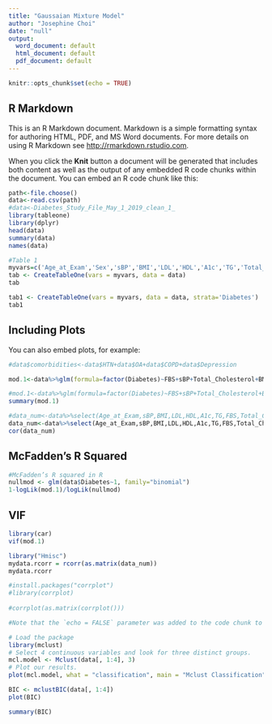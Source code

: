 ```yaml
---
title: "Gaussaian Mixture Model"
author: "Josephine Choi"
date: "null"
output:
  word_document: default
  html_document: default
  pdf_document: default
---
```


```r
knitr::opts_chunk$set(echo = TRUE)
```

## R Markdown

This is an R Markdown document. Markdown is a simple formatting syntax for authoring HTML, PDF, and MS Word documents. For more details on using R Markdown see <http://rmarkdown.rstudio.com>.

When you click the **Knit** button a document will be generated that includes both content as well as the output of any embedded R code chunks within the document. You can embed an R code chunk like this:

```r

path<-file.choose()
data<-read.csv(path)
#data<-Diabetes_Study_File_May_1_2019_clean_1_
library(tableone)
library(dplyr)
head(data)
summary(data)
names(data)

```

```r

#Table 1 
myvars=c('Age_at_Exam','Sex','sBP','BMI','LDL','HDL','A1c','TG','Total_Cholesterol','Diabetes','HTN','OA','CoPD','FBS')
tab <- CreateTableOne(vars = myvars, data = data)
tab

tab1 <- CreateTableOne(vars = myvars, data = data, strata='Diabetes')
tab1
```

## Including Plots

You can also embed plots, for example:

```r
#data$comorbidities<-data$HTN+data$OA+data$COPD+data$Depression

mod.1<-data%>%glm(formula=factor(Diabetes)~FBS+sBP+Total_Cholesterol+BMI+LDL+HDL+Age_at_Exam,family=binomial)

#mod.1<-data%>%glm(formula=factor(Diabetes)~FBS+sBP+Total_Cholesterol+BMI+LDL+HDL+Age_at_Exam+factor(Sex),family=binomial)
summary(mod.1)
```
```r
#data_num<-data%>%select(Age_at_Exam,sBP,BMI,LDL,HDL,A1c,TG,FBS,Total_Cholesterol,Diabetes,comorbidities,OA)
data_num<-data%>%select(Age_at_Exam,sBP,BMI,LDL,HDL,A1c,TG,FBS,Total_Cholesterol,Diabetes)
cor(data_num)
```

## McFadden's R Squared 
```r

#McFadden’s R squared in R
nullmod <- glm(data$Diabetes~1, family="binomial")
1-logLik(mod.1)/logLik(nullmod)

```

## VIF 
```r
library(car)
vif(mod.1)
```


```r
library("Hmisc")
mydata.rcorr = rcorr(as.matrix(data_num))
mydata.rcorr

#install.packages("corrplot")
#library(corrplot)
	
#corrplot(as.matrix(corrplot()))

#Note that the `echo = FALSE` parameter was added to the code chunk to prevent printing of the R code that generated the plot.


```
```r

# Load the package
library(mclust)
# Select 4 continuous variables and look for three distinct groups.
mcl.model <- Mclust(data[, 1:4], 3)
# Plot our results.
plot(mcl.model, what = "classification", main = "Mclust Classification")
```
```r

BIC <- mclustBIC(data[, 1:4])
plot(BIC)
```
```r

summary(BIC)
```
